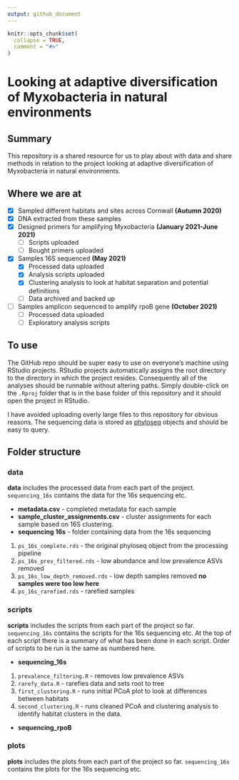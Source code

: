 ```yaml
---
output: github_document
---
```


<!-- README.md is generated from README.Rmd. Please edit that file -->

```r
knitr::opts_chunk$set(
  collapse = TRUE,
  comment = "#>"
)
```

# Looking at adaptive diversification of Myxobacteria in natural environments

## Summary

This repository is a shared resource for us to play about with data and share methods in relation to the project looking at adaptive diversification of Myxobacteria in natural environments.

## Where we are at

- [x] Sampled different habitats and sites across Cornwall **(Autumn 2020)**
- [x] DNA extracted from these samples
- [x] Designed primers for amplifying Myxobacteria **(January 2021-June 2021)**
  - [ ] Scripts uploaded
  - [ ] Bought primers uploaded
- [x] Samples 16S sequenced **(May 2021)**
  - [x] Processed data uploaded
  - [x] Analysis scripts uploaded
  - [x] Clustering analysis to look at habitat separation and potential definitions
  - [ ] Data archived and backed up
- [ ] Samples amplicon sequenced to amplify rpoB gene **(October 2021)**
  - [ ] Processed data uploaded
  - [ ] Exploratory analysis scripts

## To use

The GitHub repo should be super easy to use on everyone's machine using RStudio projects. RStudio projects automatically assigns the root directory to the directory in which the project resides. Consequently all of the analyses should be runnable without altering paths. Simply double-click on the `.Rproj` folder that is in the base folder of this repository and it should open the project in RStudio.

I have avoided uploading overly large files to this repository for obvious reasons. The sequencing data is stored as [phyloseq](https://joey711.github.io/phyloseq/) objects and should be easy to query.

## Folder structure

### data

**data** includes the processed data from each part of the project. `sequencing_16s` contains the data for the 16s sequencing etc.

- **metadata.csv** - completed metadata for each sample
- **sample_cluster_assignments.csv** - cluster assignments for each sample based on 16S clustering.
- **sequencing 16s** - folder containing data from the 16s sequencing
1. `ps_16s_complete.rds` - the original phyloseq object from the processing pipeline
2. `ps_16s_prev_filtered.rds` - low abundance and low prevalence ASVs removed
3. `ps_16s_low_depth_removed.rds` - low depth samples removed **no samples were too low here**
4. `ps_16s_rarefied.rds` - rarefied samples

### scripts

**scripts** includes the scripts from each part of the project so far. `sequencing_16s` contains the scripts for the 16s sequencing etc. At the top of each script there is a summary of what has been done in each script. Order of scripts to be run is the same as numbered here.

- **sequencing_16s**
    
1. `prevalence_filtering.R` - removes low prevalence ASVs
2. `rarefy_data.R` - rarefies data and sets root to tree
3. `first_clustering.R` - runs initial PCoA plot to look at differences between habitats
4. `second_clustering.R` - runs cleaned PCoA and clustering analysis to identify habitat clusters in the data.
  
- **sequencing_rpoB**

### plots

**plots** includes the plots from each part of the project so far. `sequencing_16s` contains the plots for the 16s sequencing etc.